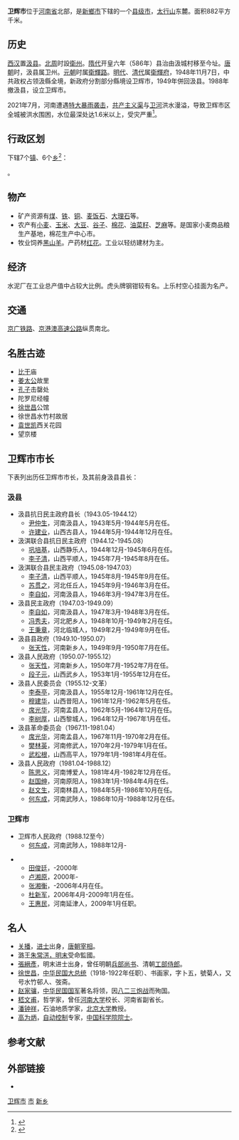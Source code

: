 {{Dablink|卫辉重定向于此，关于古代行政区，参见：[[衛輝路|衛輝路]]、[[衛輝府|衛輝府]]。}}
{{Infobox China County
| county  = 卫辉市
| nameorigin = 
| Photo = 
| Photoname=  
| map = ChinaXinxiangWeihui.png
| customimage = 
| Pinyin   = Weihui
| Oldname  = 汲县
| Belong = [[河南省|河南省]][[新乡市|新乡市]]
| Types= [[县级市|县级市]]
| admincode = 410781
| founded = 1988年
| seat = 
| neighbor = [[辉县市|辉县市]]、[[凤泉区|凤泉区]]、[[延津县|延津县]]、[[浚县|浚县]]、[[淇县|淇县]]、[[林州市|林州市]]
| officerTitle= 市委书记
| officer =  聂长明
| officerTitle2 = 市长
| officer2 = 李进
| division = 
| town= 7
| township= 6
| subdistrict= 
| dialect= [[中原官话|中原官话]]
| post code= 453100
| phone code = 0373
| coordinate = 
| area = 
| area land =  
| area water = 
| census yr = 2019
| pop = 53.08万
| density = 
| GDP = 170.63亿<ref name=stat>{{cite book |author1=河南省统计局 |title=河南统计年鉴2020 |publisher=中国统计出版社 |location=北京 |accessdate=2021-07-27}}</ref>
| GDPPC = 34,748<ref name=stat />
| GDP as of = 2019
| web = http://www.weihui.gov.cn
| web_title = 卫辉市人民政府
}}
'''卫辉市'''位于[[河南省|河南省]]北部，是[[新鄉市|新鄉市]]下辖的一个[[县级市|县级市]]，[[太行山|太行山]]东麓。面积882平方千米。

== 历史 ==
[[西汉|西汉]]置[[汲县|汲县]]。[[北周|北周]]时設[[衛州|衛州]]。[[隋代|隋代]]开皇六年（586年）县治由汲城村移至今址。[[唐朝|唐朝]]时，汲县属卫州。[[元朝|元朝]]时属[[衛輝路|衛輝路]]。[[明代|明代]]、[[清代|清代]]属[[衛輝府|衛輝府]]，1948年11月7日，中共政权占领汲縣全境，新政府分割部分縣境设卫辉市，1949年併回汲县。1988年撤汲县，设立卫辉市。

2021年7月，河南遭遇[[2021年7月河南水灾|特大暴雨袭击]]，[[共产主义渠|共产主义渠]]与[[卫河|卫河]]洪水漫溢，导致卫辉市区全城被洪水围困，水位最深处达1.6米以上，受灾严重<ref>{{cite news |author1=鄭海龍 |title=共產主義渠漫溢 新鄉衛輝全市被淹 部分區域水深1.6米 至少20萬人受災 |url=https://news.mingpao.com/pns/中國/article/20210727/s00013/1627324841396/共產主義渠漫溢-新鄉衛輝全市被淹-部分區域水深1-6米-至少20萬人受災 |accessdate=2021-07-27 |work=明報新聞網 |language=zh-hant |archive-date=2021-07-27 |archive-url=https://web.archive.org/web/20210727112933/https://news.mingpao.com/pns/%e4%b8%ad%e5%9c%8b/article/20210727/s00013/1627324841396/%e5%85%b1%e7%94%a2%e4%b8%bb%e7%be%a9%e6%b8%a0%e6%bc%ab%e6%ba%a2-%e6%96%b0%e9%84%89%e8%a1%9b%e8%bc%9d%e5%85%a8%e5%b8%82%e8%a2%ab%e6%b7%b9-%e9%83%a8%e5%88%86%e5%8d%80%e5%9f%9f%e6%b0%b4%e6%b7%b11-6%e7%b1%b3-%e8%87%b3%e5%b0%9120%e8%90%ac%e4%ba%ba%e5%8f%97%e7%81%bd |dead-url=no }}</ref>。

== 行政区划 ==
{{PAGENAMEBASE}}下辖7个[[行政建制镇|镇]]、6个[[乡_(中华人民共和国)|乡]]<ref>{{PRC admin/ref sgc|41/07/81}}</ref>：

{{PRC admin/children|41/07/81}}。

==物产==
*矿产资源有[[煤|煤]]、[[铁|铁]]、[[铜|铜]]、[[麦饭石|麦饭石]]、[[大理石|大理石]]等。
*农产有[[小麦|小麦]]、[[玉米|玉米]]、[[大豆|大豆]]、[[谷子|谷子]]、[[棉花|棉花]]、[[油菜籽|油菜籽]]、[[芝麻|芝麻]]等。是国家小麦商品粮生产基地，棉花生产中心市。
*牧业饲养[[黑山羊|黑山羊]]。产药材[[红花|红花]]。工业以轻纺建材为主。

==经济==
水泥厂在工业总产值中占较大比例。虎头牌钢钳较有名。上乐村空心挂面为名产。
==交通==
[[京广铁路|京广铁路]]、[[京港澳高速公路|京港澳高速公路]]纵贯南北。

==名胜古迹==
*[[比干|比干]]庙
*[[姜太公|姜太公]]故里
*[[孔子|孔子]]击罄处
*陀罗尼经幢
*[[徐世昌|徐世昌]]公馆
*徐世昌水竹村故居
*[[袁世凯|袁世凯]]西关花园
*望京楼

==卫辉市市长==
下表列出历任卫辉市市长，及其前身汲县县长：
===汲县===
*汲县抗日民主政府县长（1943.05-1944.12）
**[[尹仲生|尹仲生]]，河南汲县人，1943年5月-1944年5月在任。
**[[许建业|许建业]]，山西古县人，1944年5月-1944年12月在任。
*汲淇联合县抗日民主政府（1944.12-1945.08）
**[[巩培基|巩培基]]，山西静乐人，1944年12月-1945年6月在任。
**[[李子清|李子清]]，山西平顺人，1945年7月-1945年8月在任。
*汲淇联合县民主政府（1945.08-1947.03）
**[[李子清|李子清]]，山西平顺人，1945年8月-1945年9月在任。
**[[苏贯之|苏贯之]]，河北任丘人，1945年9月-1946年3月在任。
**[[李自如|李自如]]，河南汲县人，1946年3月-1947年3月在任。
*汲县民主政府（1947.03-1949.09）
**[[李自如|李自如]]，河南汲县人，1947年3月-1948年3月在任。
**[[冯秀夫|冯秀夫]]，河北肥乡人，1948年10月-1949年2月在任。
**[[王秉章|王秉章]]，河北临城人，1949年2月-1949年9月在任。
*汲县县政府（1949.10-1950.07）
**[[张天性|张天性]]，河南新乡人，1949年9月-1950年7月在任。
*汲县人民政府（1950.07-1955.12）
**[[张天性|张天性]]，河南新乡人，1950年7月-1952年7月在任。
**[[段子元|段子元]]，山西武乡人，1953年1月-1955年12月在任。
*汲县人民委员会（1955.12-文革）
**[[李泰亭|李泰亭]]，河南汲县人，1955年12月-1961年12月在任。
**[[穆建华|穆建华]]，山西昔阳人，1961年12月-1962年5月在任。
**[[席光华|席光华]]，河南孟县人，1962年5月-1964年12月在任。
**[[李树厚|李树厚]]，山西黎城人，1964年12月-1967年1月在任。
*汲县革命委员会（1967.11-1981.04）
**[[席光华|席光华]]，河南孟县人，1967年11月-1970年2月在任。
**[[樊林英|樊林英]]，河南修武人，1970年2月-1979年1月在任。
**[[武松根|武松根]]，山西高平人，1979年1月-1981年4月在任。
*汲县人民政府（1981.04-1988.12）
**[[陈思义|陈思义]]，河南博爱人，1981年4月-1982年12月在任。
**[[赵国绅|赵国绅]]，河南原阳人，1983年1月-1984年4月在任。
**[[赵文生|赵文生]]，河南林县人，1984年5月-1986年10月在任。
**[[何东成|何东成]]，河南武陟人，1986年10月-1988年12月在任。
===卫辉市===
*卫辉市人民政府（1988.12至今）
**[[何东成|何东成]]，河南武陟人，1988年12月-

**[[田俊廷|田俊廷]]，-2000年
**[[卢湘原|卢湘原]]，2000年-
**[[张湘衡|张湘衡]]，-2006年4月在任。
**[[杜新军|杜新军]]，2006年4月-2009年1月在任。
**[[王惠民|王惠民]]，河南延津人，2009年1月任职。

==名人==
*[[关播|关播]]，[[进士|进士]]出身，[[唐朝|唐朝]][[宰相|宰相]]。
*潞王[[朱常淓|朱常淓，明末]]受命監國。
*[[張縉彥|張縉彥]]，明末进士出身，曾任明朝[[兵部尚书|兵部尚书]]、清朝[[工部侍郎|工部侍郎]]。
*[[徐世昌|徐世昌]]，[[中华民国大总统|中华民国大总统]]（1918-1922年任职）、书画家，字卜五，號菊人，又号水竹邨人、弢斋。
*[[赵家骧|赵家骧]]，[[中华民国国军|中华民国国军]]著名将领，因[[八二三炮战|八二三炮战]]而殉国。
*[[嵇文甫|嵇文甫]]，哲学家，曾任[[河南大学|河南大学]]校长、河南省副省长。
*[[潘钟祥|潘钟祥]]，石油地质学家，[[北京大学|北京大学]]教授。
*[[高为炳|高为炳]]，[[自动控制|自动控制]]专家，[[中国科学院院士|中国科学院院士]]。

== 参考文献 ==
{{reflist}}

== 外部链接 ==
* {{Official website|http://www.weihui.gov.cn/|name=卫辉市人民政府}}

{{卫辉市行政区划}}
{{新乡市行政区划}}
{{河南行政区划}}

[[Category:卫辉市|]]
[[Category:新乡区县市|市]]
[[Category:河南县级市|新乡]]